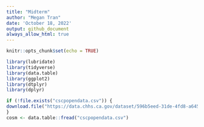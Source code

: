 ```yaml
---
title: "Midterm"
author: "Megan Tran"
date: 'October 18, 2022'
output: github_document
always_allow_html: true
---
```


```r
knitr::opts_chunk$set(echo = TRUE)
```

```r
library(lubridate)
library(tidyverse)
library(data.table)
library(ggplot2)
library(dtplyr)
library(dplyr)
```

```r
if (!file.exists("cscpopendata.csv")) {
download.file("https://data.chhs.ca.gov/dataset/596b5eed-31de-4fd8-a645-249f3f9b19c4/resource/57da6c9a-41a7-44b0-ab8d-815ff2cd5913/download/cscpopendata.csv", "cscpopendata.csv", method="libcurl", timeout = 60) 
}
cosm <- data.table::fread("cscpopendata.csv") 
```


